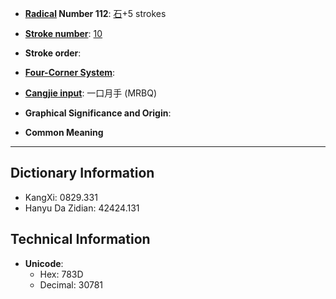 * '''[[Wiktionary:Chinese radical index| Radical]] Number 112''': [[Wiktionary:Chinese radical index 石|石]]+5 strokes

* '''[[Wiktionary:Chinese total strokes index|Stroke number]]''': [[Wiktionary:Chinese total strokes index 10|10]]

* '''Stroke order''': 

* '''[[Wiktionary:Chinese four corner index|Four-Corner System]]''': 

* '''[[Wiktionary:Chinese Cangjie index|Cangjie input]]''': 一口月手 (MRBQ)

* '''Graphical Significance and Origin''': 

* '''Common Meaning'''

----

== Dictionary Information ==

* KangXi: 0829.331
* Hanyu Da Zidian: 42424.131

== Technical Information ==

* '''Unicode''':
** Hex: 783D
** Decimal: 30781